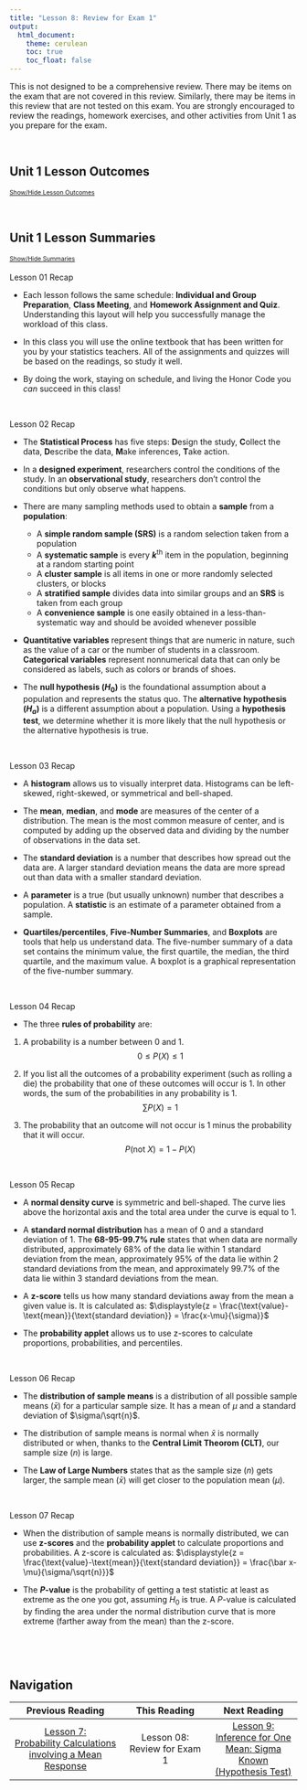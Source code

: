 ```yaml
---
title: "Lesson 8: Review for Exam 1"
output: 
  html_document:
    theme: cerulean
    toc: true
    toc_float: false
---
```

<script type="text/javascript">
 function showhide(id) {
    var e = document.getElementById(id);
    e.style.display = (e.style.display == 'block') ? 'none' : 'block';
 }
</script>

This is not designed to be a comprehensive review.  There may be items on the exam that are not covered in this review.  Similarly, there may be items in this review that are not tested on this exam.  You are strongly encouraged to review the readings, homework exercises, and other activities from Unit 1 as you prepare for the exam. 

<br>

## Unit 1 Lesson Outcomes
<a href="javascript:showhide('oc')"><span style="font-size:8pt;">Show/Hide Lesson Outcomes</span></a>
<div id="oc" style="display:none;">
The expectation on the exam is that you should be able to do the following:

- Distinguish between a categorical and a quantitative variable.
- Distinguish between an observational study and an experiment.
- Distinguish between a population and a sample.
- Distinguish between a parameter and a statistic.
- Distinguish and give an example of each of the following sampling schemes:

  + Simple random sampling
  + Systematic sampling
  + Cluster sampling
  + Stratified sampling
  + Convenience sampling

- Explain the significance of using a random sample.
- Determine the shape of a distribution using a histogram and/or box plot.
- Determine the centers of a given histogram and/or box plot. 
- Identify the mean, median and standard deviation in skewed or normal histograms.
- Calculate the mean, median and standard deviation from quantitative data.
- Calculate a percentile from a quantitative data set.
- Calculate a five-number summary from quantitative data with Excel, or by hand.
- Create a histogram and a box-plot from quantitative data. 
- State and apply the three axioms of probability.
- State the properties of a normal density curve.
- Calculate the z-score of an individual observation, given the mean and standard deviation.
- Interpret a z-score.
- Calculate probability as area under a normal density curve.
- Assess normality using a QQ-plot.
- Explain how a sampling distribution is created.
- Determine the mean, standard deviation and shape of a distribution of sample means.
- State and apply the Central Limit Theorem and the Law of Large numbers.
- Calculate probabilities using a distribution of sample means.
</div>
<br>

## Unit 1 Lesson Summaries

<a href="javascript:showhide('su')"><span style="font-size:8pt;">Show/Hide Summaries</span></a>
<div id="su">
<br>
<div class="RecapHeading">Lesson 01 Recap</div>
<div class="Summary">
- Each lesson follows the same schedule: **Individual and Group Preparation**, **Class Meeting**, and **Homework Assignment and Quiz**. Understanding this layout will help you successfully manage the workload of this class.

- In this class you will use the online textbook that has been written for you by your statistics teachers. All of the assignments and quizzes will be based on the readings, so study it well.

- By doing the work, staying on schedule, and living the Honor Code you *can* succeed in this class!
</div>
<br>


<div class="RecapHeading">Lesson 02 Recap</div>
<div class="Summary">
- The **Statistical Process** has five steps: **D**esign the study, **C**ollect the data, **D**escribe the data, **M**ake inferences, **T**ake action.

- In a **designed experiment**, researchers control the conditions of the study. In an **observational study**, researchers don't control the conditions but only observe what happens.

- There are many sampling methods used to obtain a **sample** from a **population**:
  + A **simple random sample (SRS)** is a random selection taken from a population
  + A **systematic sample** is every ***k***<sup>th</sup> item in the population, beginning at a random starting point
  + A **cluster sample** is all items in one or more randomly selected clusters, or blocks
  + A **stratified sample** divides data into similar groups and an **SRS** is taken from each group
  + A **convenience sample** is one easily obtained in a less-than-systematic way and should be avoided whenever possible 

- **Quantitative variables** represent things that are numeric in nature, such as the value of a car or the number of students in a classroom. **Categorical variables** represent nonnumerical data that can only be considered as labels, such as colors or brands of shoes.

- The **null hypothesis ($H_0$)** is the foundational assumption about a population and represents the status quo. The **alternative hypothesis ($H_a$)** is a different assumption about a population. Using a **hypothesis test**, we determine whether it is more likely that the null hypothesis or the alternative hypothesis is true.
</div>
<br>



<div class="RecapHeading">Lesson 03 Recap</div>
<div class="Summary">

- A **histogram** allows us to visually interpret data. Histograms can be left-skewed, right-skewed, or symmetrical and bell-shaped.

- The **mean**, **median**, and **mode** are measures of the center of a distribution. The mean is the most common measure of center, and is computed by adding up the observed data and dividing by the number of observations in the data set.

- The **standard deviation** is a number that describes how spread out the data are. A larger standard deviation means the data are more spread out than data with a smaller standard deviation.

- A **parameter** is a true (but usually unknown) number that describes a population. A **statistic** is an estimate of a parameter obtained from a sample. 

- **Quartiles/percentiles**, **Five-Number Summaries**, and **Boxplots** are tools that help us understand data. The five-number summary of a data set contains the minimum value, the first quartile, the median, the third quartile, and the maximum value. A boxplot is a graphical representation of the five-number summary.
</div>
<br>



<div class="RecapHeading">Lesson 04 Recap</div>
<div class="Summary">

- The three **rules of probability** are:
1. A probability is a number between 0 and 1. 
$$0 \leq P(X) \leq 1$$

2. If you list all the outcomes of a probability experiment (such as rolling a die) the probability that one of these outcomes will occur is 1. In other words, the sum of the probabilities in any probability is 1. 
$$\sum P(X) = 1$$

3. The probability that an outcome will not occur is 1 minus the probability that it will occur. 
$$P(\text{not}~X) = 1 - P(X)$$
</div>
<br>



<div class="RecapHeading">Lesson 05 Recap</div>
<div class="Summary">

- A **normal density curve** is symmetric and bell-shaped. The curve lies above the horizontal axis and the total area under the curve is equal to 1. 

- A **standard normal distribution** has a mean of 0 and a standard deviation of 1. The **68-95-99.7% rule** states that when data are normally distributed, approximately 68% of the data lie within 1 standard deviation from the mean, approximately 95% of the data lie within 2 standard deviations from the mean, and approximately 99.7% of the data lie within 3 standard deviations from the mean. 

- A **z-score** tells us how many standard deviations away from the mean a given value is. It is calculated as: $\displaystyle{z = \frac{\text{value}-\text{mean}}{\text{standard deviation}} = \frac{x-\mu}{\sigma}}$

- The **probability applet** allows us to use z-scores to calculate proportions, probabilities, and percentiles.

<!-- - A **Q-Q plot** is used to assess whether or not a set of data is normally distributed. -->
</div>
<br>



<div class="RecapHeading">Lesson 06 Recap</div>
<div class="Summary">

- The **distribution of sample means** is a distribution of all possible sample means ($\bar x$) for a particular sample size. It has a mean of $\mu$ and a standard deviation of $\sigma/\sqrt{n}$.

- The distribution of sample means is normal when $\bar x$ is normally distributed or when, thanks to the **Central Limit Theorom (CLT)**, our sample size ($n$) is large.

- The **Law of Large Numbers** states that as the sample size ($n$) gets larger, the sample mean ($\bar x$) will get closer to the population mean ($\mu$).
</div>
<br>



<div class="RecapHeading">Lesson 07 Recap</div>
<div class="Summary">

- When the distribution of sample means is normally distributed, we can use **z-scores** and the **probability applet** to calculate proportions and probabilities. A z-score is calculated as: $\displaystyle{z = \frac{\text{value}-\text{mean}}{\text{standard deviation}} = \frac{\bar x-\mu}{\sigma/\sqrt{n}}}$

- The **$P$-value** is the probability of getting a test statistic at least as extreme as the one you got, assuming $H_0$ is true. A $P$-value is calculated by finding the area under the normal distribution curve that is more extreme (farther away from the mean) than the z-score.
</div>
<br>

</div>
<br>


## Navigation

<center>
| **Previous Reading** | **This Reading** | **Next Reading** |
| :------------------: | :--------------: | :--------------: |
| [Lesson 7: <br> Probability Calculations involving a Mean Response](Lesson07.html) | Lesson 08: <br> Review for Exam 1 | [Lesson 9: <br> Inference for One Mean: Sigma Known (Hypothesis Test)](Lesson09.html) |
</center>
